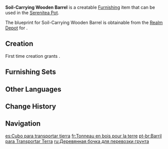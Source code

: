 {{Furnishing Infobox
|id             = 373203
|image          = Item Soil-Carrying Wooden Barrel.png
|category       = Landscape
|subcategory    = Terrace
|quality        = 2
|adeptal_energy = 30
|load           = 35
|reduced_load   = 24
|description    = A wooden barrel filled with soil. Excavating mines and building homes often results in a lot of soil that is left unused. Sometimes, carts cannot be used to enter the premises, and so barrels must be brought in and out on foot.<br>Some workers with a particular zest for life will sow seeds and grow plants within these barrels.
|blueprint      = Realm Depot
}}
'''Soil-Carrying Wooden Barrel''' is a creatable [[Furnishing]] item that can be used in the [[Serenitea Pot]].

The blueprint for Soil-Carrying Wooden Barrel is obtainable from the [[Realm Depot]] for {{Item|Realm Currency|24|x=80}}.

==Creation==
First time creation grants {{Item|Trust|24|x=30}}.
{{Recipe
|type = Creation
|time = 12h
|Fir Wood = 4
|sort = Fir Wood
}}

==Furnishing Sets==
{{Craft Usage|type=Furnishing Set}}

==Other Languages==
{{Other Languages
|default_hidden = 1
|en      = Soil-Carrying Wooden Barrel
|zhs     = 转移壅土的木桶
|zhs_rm  = Zhuǎnyí Yǒngtǔ de Mù Tǒng
|zht     = 轉移壅土的木桶
|zht_rm  = Zhuǎnyí Yǒngtǔ de Mù Tǒng
|ja      = 土壌を積んだ木樽
|ja_rm   = Dojou wo Tsunda Kidaru
|ko      = 토양 운반용 나무통
|es      = Cubo para transportar tierra
|fr      = Tonneau en bois pour la terre
|ru      = Деревянная бочка для перевозки грунта
|th      = ถังขนดิน
|th_rm   = 
|vi      = Thùng Gỗ Chuyển Bùn Đất
|de      = Holzfass zum Transport von Erde
|id      = Gentong Tanah Kotor
|pt      = Barril para Transportar Terra
|tr      = Ahşap Toprak Kovası
|it      = Barile per il trasporto di terra
}}

==Change History==
{{Change History|1.6}}

==Navigation==
{{Furnishing Navbox|exterior}}

[[es:Cubo para transportar tierra]]
[[fr:Tonneau en bois pour la terre]]
[[pt-br:Barril para Transportar Terra]]
[[ru:Деревянная бочка для перевозки грунта]]